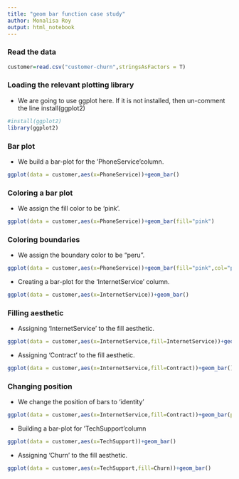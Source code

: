 ```yaml
---
title: "geom bar function case study"
author: Monalisa Roy
output: html_notebook
---
```

### Read the data

```r
customer=read.csv("customer-churn",stringsAsFactors = T)
```


### Loading the relevant plotting library

* We are going to use ggplot here. If it is not installed, then un-comment the line install(ggplot2) 

```r
#install(ggplot2)
library(ggplot2)
```

### Bar plot

* We build a bar-plot for the 'PhoneService'column.


```r
ggplot(data = customer,aes(x=PhoneService))+geom_bar()
```

### Coloring a bar plot

* We assign the fill color to be 'pink'.


```r
ggplot(data = customer,aes(x=PhoneService))+geom_bar(fill="pink")
```

### Coloring boundaries

* We assign the boundary color to be "peru".

```r
ggplot(data = customer,aes(x=PhoneService))+geom_bar(fill="pink",col="peru")
```



* Creating a bar-plot for the 'InternetService' column.


```r
ggplot(data = customer,aes(x=InternetService))+geom_bar()
```
### Filling aesthetic

* Assigning 'InternetService' to the fill aesthetic.


```r
ggplot(data = customer,aes(x=InternetService,fill=InternetService))+geom_bar()
```

* Assigning 'Contract' to the fill aesthetic.

```r
ggplot(data = customer,aes(x=InternetService,fill=Contract))+geom_bar()
```

### Changing position

* We change the position of bars to 'identity'

```r
ggplot(data = customer,aes(x=InternetService,fill=Contract))+geom_bar(position = "identity")
```


* Building a bar-plot for 'TechSupport'column


```r
ggplot(data = customer,aes(x=TechSupport))+geom_bar()
```

* Assigning 'Churn' to the fill aesthetic.

```r
ggplot(data = customer,aes(x=TechSupport,fill=Churn))+geom_bar()
```

